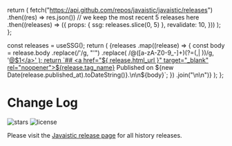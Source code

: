 
  return (
    fetch("https://api.github.com/repos/javaistic/javaistic/releases")
      .then((res) => res.json())
      // we keep the most recent 5 releases here
      .then((releases) => ({
        props: { ssg: releases.slice(0, 5) },
        revalidate: 10,
      }))
  );
};

  const releases = useSSG();
  return (
    <Markdown>
      {releases
        .map((release) => {
          const body = release.body
            .replace(/&#39;/g, "'")
            .replace(
              /@([a-zA-Z0-9_-]+)(?=(,| ))/g,
              '<a href="https://github.com/$1" target="_blank" rel="noopener">@$1</a>'
            );
          return `## <a href="${
            release.html_url
          }" target="_blank" rel="noopener">${release.tag_name}</a> 
Published on ${new Date(release.published_at).toDateString()}.\n\n${body}`;
        })
        .join("\n\n")}
    </Markdown>
  );
};

# Change Log
<p className="flex h-6">
  <img
    alt="stars"
    src="https://badgen.net/github/release/javaistic/javaistic"
    className="inline-block mr-2"
  />
  <img
    alt="license"
    src="https://badgen.net/github/license/javaistic/javaistic"
    className="inline-block mr-2"
  />
</p>

Please visit the [Javaistic release page](https://github.com/javaistic/javaistic/releases)
for all history releases.

<ReleasesRenderer />
